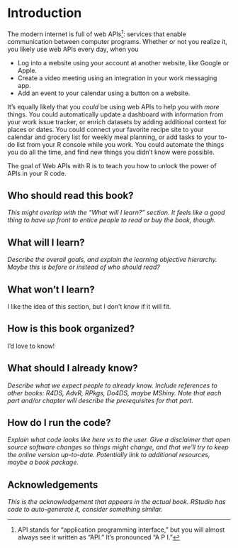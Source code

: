 # Introduction {#sec-intro}

<!--# This file is an intro to the *book.* index.qmd is an intro to the *website.* -->

The modern internet is full of web APIs[^intro-1]: services that enable communication between computer programs.
Whether or not you realize it, you likely use web APIs every day, when you

[^intro-1]: API stands for "application programming interface," but you will almost always see it written as "API." It's pronounced "A P I."

-   Log into a website using your account at another website, like Google or Apple.
-   Create a video meeting using an integration in your work messaging app.
-   Add an event to your calendar using a button on a website.

It's equally likely that you *could* be using web APIs to help you with *more* things.
You could automatically update a dashboard with information from your work issue tracker, or enrich datasets by adding additional context for places or dates.
You could connect your favorite recipe site to your calendar and grocery list for weekly meal planning, or add tasks to your to-do list from your R console while you work.
You could automate the things you do all the time, and find new things you didn't know were possible.

The goal of Web APIs with R is to teach you how to unlock the power of APIs in your R code.

## Who should read this book?

*This might overlap with the "What will I learn?" section. It feels like a good thing to have up front to entice people to read or buy the book, though.*

## What will I learn?

*Describe the overall goals, and explain the learning objective hierarchy. Maybe this is before or instead of who should read?*

## What won't I learn?

I like the idea of this section, but I don't know if it will fit.

## How is this book organized?

I'd love to know!

## What should I already know?

*Describe what we expect people to already know. Include references to other books: R4DS, AdvR, RPkgs, Do4DS, maybe MShiny. Note that each part and/or chapter will describe the prerequisites for that part.*

## How do I run the code?

*Explain what code looks like here vs to the user. Give a disclaimer that open source software changes so things might change, and that we'll try to keep the online version up-to-date. Potentially link to additional resources, maybe a book package.*

## Acknowledgements

*This is the acknowledgement that appears in the actual book. RStudio has code to auto-generate it, consider something similar.*
